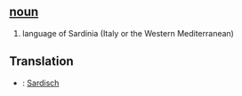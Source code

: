 ==[[noun]]==

#language of Sardinia (Italy or the Western Mediterranean)

==Translation==
*{{msg:nl}}: [[Sardisch]]